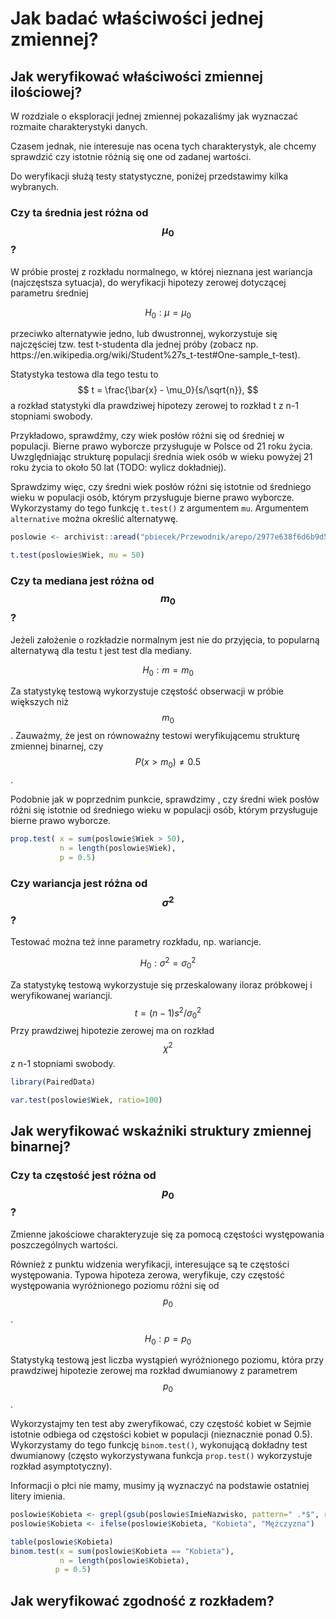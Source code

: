 # Jak badać właściwości jednej zmiennej?

## Jak weryfikować właściwości zmiennej ilościowej?

W rozdziale o eksploracji jednej zmiennej pokazaliśmy jak wyznaczać rozmaite charakterystyki danych.

Czasem jednak, nie interesuje nas ocena tych charakterystyk, ale chcemy sprawdzić czy istotnie różnią się one od zadanej wartości.

Do weryfikacji służą testy statystyczne, poniżej przedstawimy kilka wybranych.

### Czy ta średnia jest różna od $$\mu_0$$?

W próbie prostej z rozkładu normalnego, w której nieznana jest wariancja (najczęstsza sytuacja), do weryfikacji hipotezy zerowej dotyczącej parametru średniej

$$
H_0: \mu = \mu_0
$$

przeciwko alternatywie jedno, lub dwustronnej, wykorzystuje się najczęściej tzw. test t-studenta dla jednej próby (zobacz np. https://en.wikipedia.org/wiki/Student%27s_t-test#One-sample_t-test).

Statystyka testowa dla tego testu to 
$$
t = \frac{\bar{x} - \mu_0}{s/\sqrt{n}},
$$
a rozkład statystyki dla prawdziwej hipotezy zerowej to rozkład t z n-1 stopniami swobody.

Przykładowo, sprawdźmy, czy wiek posłów różni się od średniej w populacji. Bierne prawo wyborcze przysługuje w Polsce od 21 roku życia. Uwzględniając strukturę populacji średnia wiek osób w wieku powyżej 21 roku życia to około 50 lat (TODO: wylicz dokładniej).

Sprawdzimy więc, czy średni wiek posłów różni się istotnie od średniego wieku w populacji osób, którym przysługuje bierne prawo wyborcze. Wykorzystamy do tego funkcję `t.test()` z argumentem `mu`. Argumentem `alternative` można określić alternatywę.

```r
poslowie <- archivist::aread("pbiecek/Przewodnik/arepo/2977e638f6d6b9d504c10fc29d779d42")

t.test(poslowie$Wiek, mu = 50)
```

### Czy ta mediana jest różna od $$m_0$$?

Jeżeli założenie o rozkładzie normalnym jest nie do przyjęcia, to popularną alternatywą dla testu t jest test dla mediany.

$$
H_0: m = m_0
$$

Za statystykę testową wykorzystuje częstość obserwacji w próbie większych niż $$m_0$$. Zauważmy, że jest on równoważny testowi weryfikującemu strukturę zmiennej binarnej, czy $$P(x>m_0) \neq 0.5$$.

Podobnie jak w poprzednim punkcie, sprawdzimy , czy średni wiek posłów różni się istotnie od średniego wieku w populacji osób, którym przysługuje bierne prawo wyborcze. 

```r
prop.test( x = sum(poslowie$Wiek > 50),
           n = length(poslowie$Wiek),
           p = 0.5)
```


### Czy wariancja jest różna od $$\sigma^2$$?

Testować można też inne parametry rozkładu, np. wariancje.

$$
H_0: \sigma^2 = \sigma^2_0
$$

Za statystykę testową wykorzystuje się przeskalowany iloraz próbkowej i weryfikowanej wariancji. 
$$
t = (n-1) s^2/\sigma_0^2
$$
Przy prawdziwej hipotezie zerowej ma on rozkład $$\chi^2$$ z n-1 stopniami swobody.

```r
library(PairedData)

var.test(poslowie$Wiek, ratio=100)
```

## Jak weryfikować wskaźniki struktury zmiennej binarnej?


### Czy ta częstość jest różna od $$p_0$$?

Zmienne jakościowe charakteryzuje się za pomocą częstości występowania poszczególnych wartości.

Również z punktu widzenia weryfikacji, interesujące są te częstości występowania. Typowa hipoteza zerowa, weryfikuje, czy częstość występowania wyróżnionego poziomu różni się od $$p_0$$.

$$
H_0: p = p_0
$$

Statystyką testową jest liczba wystąpień wyróżnionego poziomu, która przy prawdziwej hipotezie zerowej ma rozkład dwumianowy z parametrem $$p_0$$.

Wykorzystajmy ten test aby zweryfikować, czy częstość kobiet w Sejmie istotnie odbiega od częstości kobiet w populacji (nieznacznie ponad 0.5). Wykorzystamy do tego funkcję `binom.test()`, wykonującą dokładny test dwumianowy (często wykorzystywana funkcja `prop.test()` wykorzystuje rozkład asymptotyczny).

Informacji o płci nie mamy, musimy ją wyznaczyć na podstawie ostatniej litery imienia.

```r
poslowie$Kobieta <- grepl(gsub(poslowie$ImieNazwisko, pattern=" .*$", replacement = ""), pattern = "a$")
poslowie$Kobieta <- ifelse(poslowie$Kobieta, "Kobieta", "Mężczyzna")

table(poslowie$Kobieta)
binom.test(x = sum(poslowie$Kobieta == "Kobieta"),
           n = length(poslowie$Kobieta),
          p = 0.5)
```



## Jak weryfikować zgodność z rozkładem?




